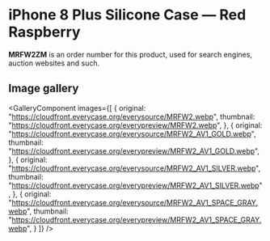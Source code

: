 
# iPhone 8 Plus Silicone Case — Red Raspberry

<Callout type='info' emoji='👉🏻'>**MRFW2ZM** is an order number for this product, used for search engines, auction websites and such.</Callout>

## Image gallery

<GalleryComponent
    images={[
      {
        original: "https://cloudfront.everycase.org/everysource/MRFW2.webp",
        thumbnail: "https://cloudfront.everycase.org/everypreview/MRFW2.webp",
      },
      {
        original: "https://cloudfront.everycase.org/everysource/MRFW2_AV1_GOLD.webp",
        thumbnail: "https://cloudfront.everycase.org/everypreview/MRFW2_AV1_GOLD.webp",
      },
      {
        original: "https://cloudfront.everycase.org/everysource/MRFW2_AV1_SILVER.webp",
        thumbnail: "https://cloudfront.everycase.org/everypreview/MRFW2_AV1_SILVER.webp",
      },
      {
        original: "https://cloudfront.everycase.org/everysource/MRFW2_AV1_SPACE_GRAY.webp",
        thumbnail: "https://cloudfront.everycase.org/everypreview/MRFW2_AV1_SPACE_GRAY.webp",
      }
    ]}
  />
